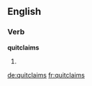 ==English==

===Verb===
'''quitclaims'''

# {{en-third-person singular of|quitclaim}}

[[de:quitclaims]]
[[fr:quitclaims]]